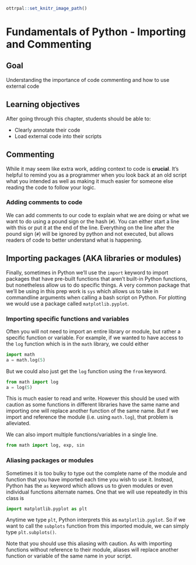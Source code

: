 ```r
ottrpal::set_knitr_image_path()
```

# Fundamentals of Python - Importing and Commenting

## Goal

Understanding the importance of code commenting and how to use external code

## Learning objectives

After going through this chapter, students should be able to:

* Clearly annotate their code
* Load external code into their scripts

## Commenting

While it may seem like extra work, adding context to  code is **crucial**. It's helpful to remind you as a programmer when you look back at an old script what you intended as well as making it much easier for someone else reading the code to follow your logic.

### Adding comments to code

We can add comments to our code to explain what we are doing or what we want to do using a pound sign or the hash (`#`). You can either start a line with this or put it at the end of the line. Everything on the line after the pound sign (`#`) will be ignored by python and not executed, but allows readers of code to better understand what is happening. 

## Importing packages (AKA libraries or modules)

Finally, sometimes in Python we'll use the `import` keyword to import packages that have pre-built functions that aren't built-in Python functions, but nonetheless allow us to do specific things. A very common package that we'll be using in this prep work is `sys` which allows us to take in commandline arguments when calling a bash script on Python. For plotting we would use a package called `matplotlib.pyplot`.

### Importing specific functions and variables

Often you will not need to import an entire library or module, but rather a specific function or variable. For example, if we wanted to have access to the `log` function which is in the `math` library, we could either

```python
import math
a = math.log(5)
```

But we could also just get the `log` function using the `from` keyword.

```python
from math import log
a = log(5)
```

This is much easier to read and write. However this should be used with caution as some functions in different libraries have the same name and importing one will replace another function of the same name. But if we import and reference the module (i.e. using `math.log`), that problem is alleviated.

We can also import multiple functions/variables in a single line.

```python
from math import log, exp, sin
```

### Aliasing packages or modules

Sometimes it is too bulky to type out the complete name of the module and function that you have imported each time you wish to use it. Instead, Python has the `as` keyword which allows us to given modules or even individual functions alternate names. One that we will use repeatedly in this class is

```python
import matplotlib.pyplot as plt
```

Anytime we type `plt`, Python interprets this as `matplotlib.pyplot`. So if we want to call the `subplots` function from this imported module, we can simply type `plt.subplots()`.

Note that you should use this aliasing with caution. As with importing functions without reference to their module, aliases will replace another function or variable of the same name in your script.
